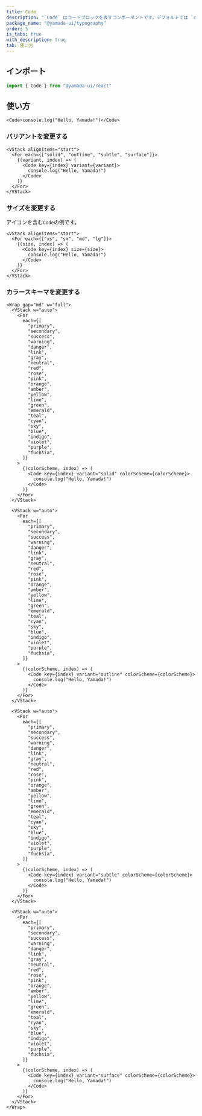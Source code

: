 ```yaml
---
title: Code
description: "`Code` はコードブロックを表すコンポーネントです。デフォルトでは `code` 要素をレンダリングします。"
package_name: "@yamada-ui/typography"
order: 5
is_tabs: true
with_description: true
tab: 使い方
---
```


## インポート

```ts
import { Code } from "@yamada-ui/react"
```

## 使い方

```tsx
<Code>console.log("Hello, Yamada!")</Code>
```

### バリアントを変更する

```tsx
<VStack alignItems="start">
  <For each={["solid", "outline", "subtle", "surface"]}>
    {(variant, index) => (
      <Code key={index} variant={variant}>
        console.log("Hello, Yamada!")
      </Code>
    )}
  </For>
</VStack>
```

### サイズを変更する

アイコンを含む`Code`の例です。

```tsx
<VStack alignItems="start">
  <For each={["xs", "sm", "md", "lg"]}>
    {(size, index) => (
      <Code key={index} size={size}>
        console.log("Hello, Yamada!")
      </Code>
    )}
  </For>
</VStack>
```

### カラースキーマを変更する

```tsx
<Wrap gap="md" w="full">
  <VStack w="auto">
    <For
      each={[
        "primary",
        "secondary",
        "success",
        "warning",
        "danger",
        "link",
        "gray",
        "neutral",
        "red",
        "rose",
        "pink",
        "orange",
        "amber",
        "yellow",
        "lime",
        "green",
        "emerald",
        "teal",
        "cyan",
        "sky",
        "blue",
        "indigo",
        "violet",
        "purple",
        "fuchsia",
      ]}
    >
      {(colorScheme, index) => (
        <Code key={index} variant="solid" colorScheme={colorScheme}>
          console.log("Hello, Yamada!")
        </Code>
      )}
    </For>
  </VStack>

  <VStack w="auto">
    <For
      each={[
        "primary",
        "secondary",
        "success",
        "warning",
        "danger",
        "link",
        "gray",
        "neutral",
        "red",
        "rose",
        "pink",
        "orange",
        "amber",
        "yellow",
        "lime",
        "green",
        "emerald",
        "teal",
        "cyan",
        "sky",
        "blue",
        "indigo",
        "violet",
        "purple",
        "fuchsia",
      ]}
    >
      {(colorScheme, index) => (
        <Code key={index} variant="outline" colorScheme={colorScheme}>
          console.log("Hello, Yamada!")
        </Code>
      )}
    </For>
  </VStack>

  <VStack w="auto">
    <For
      each={[
        "primary",
        "secondary",
        "success",
        "warning",
        "danger",
        "link",
        "gray",
        "neutral",
        "red",
        "rose",
        "pink",
        "orange",
        "amber",
        "yellow",
        "lime",
        "green",
        "emerald",
        "teal",
        "cyan",
        "sky",
        "blue",
        "indigo",
        "violet",
        "purple",
        "fuchsia",
      ]}
    >
      {(colorScheme, index) => (
        <Code key={index} variant="subtle" colorScheme={colorScheme}>
          console.log("Hello, Yamada!")
        </Code>
      )}
    </For>
  </VStack>

  <VStack w="auto">
    <For
      each={[
        "primary",
        "secondary",
        "success",
        "warning",
        "danger",
        "link",
        "gray",
        "neutral",
        "red",
        "rose",
        "pink",
        "orange",
        "amber",
        "yellow",
        "lime",
        "green",
        "emerald",
        "teal",
        "cyan",
        "sky",
        "blue",
        "indigo",
        "violet",
        "purple",
        "fuchsia",
      ]}
    >
      {(colorScheme, index) => (
        <Code key={index} variant="surface" colorScheme={colorScheme}>
          console.log("Hello, Yamada!")
        </Code>
      )}
    </For>
  </VStack>
</Wrap>
```
